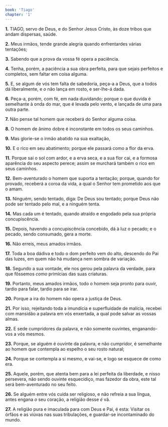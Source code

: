 ```yaml
---
book: 'Tiago'
chapter: '1'
---
```


**1.** TIAGO, servo de Deus, e do Senhor Jesus Cristo, às doze tribos que andam dispersas, saúde.

**2.** Meus irmãos, tende grande alegria quando enfrentardes várias tentações;

**3.** Sabendo que a prova da vossa fé opera a paciência.

**4.** Tenha, porém, a paciência a sua obra perfeita, para que sejais perfeitos e completos, sem faltar em coisa alguma.

**5.** E, se algum de vós tem falta de sabedoria, peça-a a Deus, que a todos dá liberalmente, e *o* não lança em rosto, e ser-lhe-á dada.

**6.** Peça-a, porém, com fé, em nada duvidando; porque o que duvida é semelhante à onda do mar, que é levada pelo vento, e lançada de uma para outra parte.

**7.** Não pense tal homem que receberá do Senhor alguma coisa.

**8.** O homem de ânimo dobre é inconstante em todos os seus caminhos.

**9.** Mas glorie-se o irmão abatido na sua exaltação,

**10.** E o rico em seu abatimento; porque ele passará como a flor da erva.

**11.** Porque sai o sol com ardor, e a erva seca, e a sua flor cai, e a formosa aparência do seu aspecto perece; assim se murchará também o rico em seus caminhos.

**12.** Bem-aventurado o homem que suporta a tentação; porque, quando for provado, receberá a coroa da vida, a qual o Senhor tem prometido aos que o amam.

**13.** Ninguém, sendo tentado, diga: De Deus sou tentado; porque Deus não pode ser tentado pelo mal, e a ninguém tenta.

**14.** Mas cada um é tentado, quando atraído e engodado pela sua própria concupiscência.

**15.** Depois, havendo a concupiscência concebido, dá à luz o pecado; e o pecado, sendo consumado, gera a morte.

**16.** Não erreis, meus amados irmãos.

**17.** Toda a boa dádiva e todo o dom perfeito vem do alto, descendo do Pai das luzes, em quem não há mudança nem sombra de variação.

**18.** Segundo a sua vontade, ele nos gerou pela palavra da verdade, para que fôssemos *como* primícias das suas criaturas.

**19.** Portanto, meus amados irmãos, todo o homem seja pronto para ouvir, tardio para falar, tardio para se irar.

**20.** Porque a ira do homem não opera a justiça de Deus.

**21.** Por isso, rejeitando toda a imundícia e superfluidade de malícia, recebei com mansidão a palavra em vós enxertada, a qual pode salvar as vossas almas.

**22.** E sede cumpridores da palavra, e não somente ouvintes, enganando-vos a vós mesmos.

**23.** Porque, se alguém é ouvinte da palavra, e não cumpridor, é semelhante ao homem que contempla ao espelho o seu rosto natural;

**24.** Porque se contempla a si mesmo, e vai-se, e logo se esquece de como era.

**25.** Aquele, porém, que atenta bem para a lei perfeita da liberdade, e nisso persevera, não sendo ouvinte esquecidiço, mas fazedor da obra, este tal será bem-aventurado no seu feito.

**26.** Se alguém entre vós cuida ser religioso, e não refreia a sua língua, antes engana *o* seu coração, a religião desse *é* vã.

**27.** A religião pura e imaculada para com Deus e Pai, é esta: Visitar os órfãos e as viúvas nas suas tribulações, e guardar-se incontaminado do mundo.